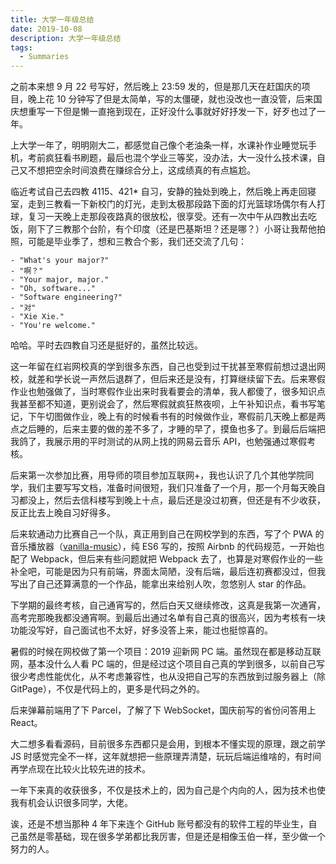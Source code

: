 ```yaml
---
title: 大学一年级总结
date: 2019-10-08
description: 大学一年级总结
tags:
  - Summaries
---
```


之前本来想 9 月 22 号写好，然后晚上 23:59 发的，但是那几天在赶国庆的项目，晚上花 10 分钟写了但是太简单，写的太僵硬，就也没改也一直没管，后来国庆想重写一下但是懒一直拖到现在，正好没什么事就好好抒发一下，好歹也过了一年。

上大学一年了，明明刚大二，都感觉自己像个老油条一样，水课补作业睡觉玩手机，考前疯狂看书刷题，最后也混个学业三等奖，没办法，大一没什么技术课，自己又不想把空余时间浪费在赚综合分上，这成绩真的有点尴尬。

临近考试自己去四教 4115、421* 自习，安静的独处到晚上，然后晚上再走回寝室，走到三教看一下新校门的灯光，走到太极那段路下面的灯光篮球场偶尔有人打球，复习一天晚上走那段夜路真的很放松，很享受。还有一次中午从四教出去吃饭，刚下了三教那个台阶，有个印度（还是巴基斯坦？还是哪？）小哥让我帮他拍照，可能是毕业季了，想和三教合个影，我们还交流了几句：

```text noLineNumbers
- "What's your major?"
- "啊？"
- "Your major, major."
- "Oh, software..."
- "Software engineering?"
- "对"
- "Xie Xie."
- "You're welcome."
```

哈哈。平时去四教自习还是挺好的，虽然比较远。

这一年留在红岩网校真的学到很多东西，自己也受到过干扰甚至寒假前想过退出网校，就差和学长说一声然后退群了，但后来还是没有，打算继续留下去。后来寒假作业也勉强做了，当时寒假作业出来时我看要会的清单，我人都傻了，很多知识点我甚至都不知道，更别说会了，然后寒假就疯狂熬夜呗，上午补知识点，看书写笔记，下午切图做作业，晚上有的时候看书有的时候做作业，寒假前几天晚上都是两点之后睡的，后来主要的做的差不多了，才睡的早了，摸鱼也多了。到最后后端把我鸽了，我展示用的平时测试的从网上找的网易云音乐 API，也勉强通过寒假考核。

后来第一次参加比赛，用导师的项目参加互联网+，我也认识了几个其他学院同学，我们主要写写文档，准备时间很短，我们只准备了一个月，那一个月每天晚自习都没上，然后去信科楼写到晚上十点，最后还是没过初赛，但还是有不少收获，反正比去上晚自习好得多。

后来软通动力比赛自己一个队，真正用到自己在网校学到的东西，写了个 PWA 的音乐播放器（[vanilla-music](https://ahabhgk.github.io/vanilla-music/)），纯 ES6 写的，按照 Airbnb 的代码规范，一开始也配了 Webpack，但后来有些问题就把 Webpack 去了，也算是对寒假作业的一些补全吧，可能是因为只有前端，界面太简陋，没有后端，最后连初赛都没过，但我写出了自己还算满意的一个作品，能拿出来给别人吹，忽悠别人 star 的作品。

下学期的最终考核，自己通宵写的，然后白天又继续修改，这真是我第一次通宵，高考完那晚我都没通宵啊。到最后出通过名单有自己真的很高兴，因为考核有一块功能没写好，自己面试也不太好，好多没答上来，能过也挺惊喜的。

暑假的时候在网校做了第一个项目：2019 迎新网 PC 端。虽然现在都是移动互联网，基本没什么人看 PC 端的，但是经过这个项目自己真的学到很多，以前自己写很少考虑性能优化，从不考虑兼容性，也从没把自己写的东西放到过服务器上（除 GitPage），不仅是代码上的，更多是代码之外的。

后来弹幕前端用了下 Parcel，了解了下 WebSocket，国庆前写的省份问答用上 React。

大二想多看看源码，目前很多东西都只是会用，到根本不懂实现的原理，跟之前学 JS 时感觉完全不一样，这年就想把一些原理弄清楚，玩玩后端运维啥的，有时间再学点现在比较火比较先进的技术。

一年下来真的收获很多，不仅是技术上的，因为自己是个内向的人，因为技术也使我有机会认识很多同学，大佬。

诶，还是不想当那种 4 年下来连个 GitHub 账号都没有的软件工程的毕业生，自己虽然是零基础，现在很多学弟都比我厉害，但是还是相像玉伯一样，至少做一个努力的人。
